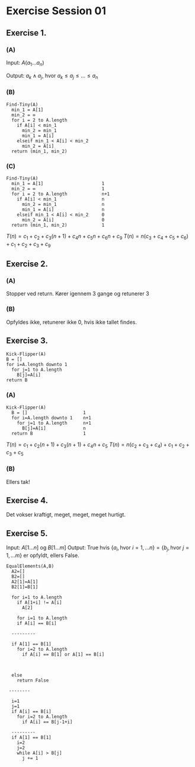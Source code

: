 # Exercise Session 01

## Exercise 1.

### (A)
Input: $A(a_1...a_n)$

Output: $a_k \wedge a_j$, hvor $a_k\leq a_j \leq ... \leq a_n$

### (B)

```
Find-Tiny(A)
  min_1 = A[1]
  min_2 = ∞
  for i = 2 to A.length
    if A[i] < min_1
      min_2 = min_1
      min_1 = A[i]
    elseif min_1 < A[i] < min_2
      min_2 = A[i]
  return (min_1, min_2)
```
### (C)

```
Find-Tiny(A)                        
  min_1 = A[1]                      1
  min_2 = ∞                         1
  for i = 2 to A.length             n+1
    if A[i] < min_1                 n
      min_2 = min_1                 n
      min_1 = A[i]                  n
    elseif min_1 < A[i] < min_2     0
      min_2 = A[i]                  0
  return (min_1, min_2)             1
```
$T(n)=c_1+c_2+c_3(n+1)+c_4n+c_5n+c_6n+c_9$
$T(n)=n(c_3+c_4+c_5+c_6)+c_1+c_2+c_3+c_9$

## Exercise 2.

### (A)
Stopper ved return. Kører igennem 3 gange og retunerer 3

### (B)
Opfyldes ikke, retunerer ikke 0, hvis ikke tallet findes.

## Exercise 3.
```
Kick-Flipper(A)
B = []
for i=A.length downto 1
  for j=1 to A.length
    B[j]=A[i]
return B
```
### (A)
```
Kick-Flipper(A)            
  B = []                     1
  for i=A.length downto 1    n+1
    for j=1 to A.length      n+1
      B[j]=A[i]              n
  return B                   1
```

$T(n)=c_1+c_2(n+1)+c_3(n+1)+c_4n+c_5$
$T(n)=n(c_2+c_3+c_4)+c_1+c_2+c_3+c_5$

### (B)
Ellers tak!

## Exercise 4.
Det vokser kraftigt, meget, meget, meget hurtigt.

## Exercise 5.
Input: $A[1...n]$ og $B[1...m]$
Output: True hvis $\{a_i, \text{hvor } i=1,...n\}=\{b_j, \text{hvor } j=1,...m\}$ er opfyldt, ellers False.

```
EqualElements(A,B)
  A2=[]
  B2=[]
  A2[1]=A[1]
  B2[1]=B[1]
  
  for i=1 to A.length
    if A[1+i] != A[i]
      A[2]
      
    for i=1 to A.length
    if A[i] == B[i]
    
  ---------

  if A[1] == B[1]
    for i=2 to A.length
      if A[i] == B[1] or A[1] == B[i]
        
      
      
  else
    return False
      
 --------
 
  i=1
  j=1
  if A[i] == B[i]
    for i=2 to A.length
      if A[i] == B[j-1+i]
    
  ---------
  if A[1] == B[1]
    i=2
    j=2
    while A[i] > B[j]
      j += 1
```







